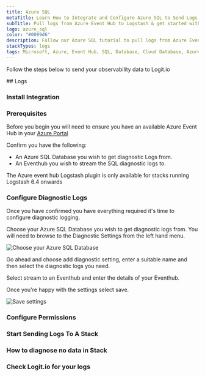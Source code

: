 ```yaml
---
title: Azure SQL
metaTitle: Learn How to Integrate and Configure Azure SQL to Send Logs
subTitle: Pull logs from Azure Event Hub to Logstash & get started with Azure application logging
logo: azure_sql
color: "#0089d6"
description: Follow our Azure SQL tutorial to pull logs from Azure Event Hub to Logstash and begin with Azure Application logging.
stackTypes: logs
tags: Microsoft, Azure, Event Hub, SQL, Database, Cloud Database, Azure Sql
---
```


Follow the steps below to send your observability data to Logit.io

<Steps>
  ## Logs
  
  ### Install Integration

  <InstallIntegration/>
  
  ### Prerequisites

  Before you begin you will need to ensure you have an available Azure Event Hub in your [Azure Portal](https://portal.azure.com/)

  Confirm you have the following:
  - An Azure SQL Database you wish to get diagnostic Logs from.
  - An Eventhub you wish to stream the SQL diagnostic logs to.

  <Callout type="info">
    The Azure event hub Logstash plugin is only available for stacks running Logstash 6.4 onwards
  </Callout>

  ### Configure Diagnostic Logs

  Once you have confirmed you have everything required it's time to configure diagnostic logging.

  Choose your Azure SQL Database you wish to get diagnostic logs from. You will need to browse to the Diagnostic Settings from the left hand menu.

  ![Choose your Azure SQL Database](@/images/integrations/azure/sql/creatediagnostic01.png)

  Go ahead and choose add diagnostic setting, enter a suitable name and then select the diagnostic logs you need.

  Select stream to an Eventhub and enter the details of your Eventhub.

  Once you're happy with the settings select save.

  ![Save settings](@/images/integrations/azure/sql/creatediagnostic02.png)

  ### Configure Permissions

  <AzureConfiguration />

  ### Start Sending Logs To A Stack

  <AzureInput stackType="logs" utmMedium="logs" utmCampaign="azuresql" type="azure_sql" />

  ### How to diagnose no data in Stack

  <DiagnoseNoData />

  ### Check Logit.io for your logs

  <LaunchStack utmMedium="logs" utmCampaign="azuresql" source="azure_sql" />

</Steps>
